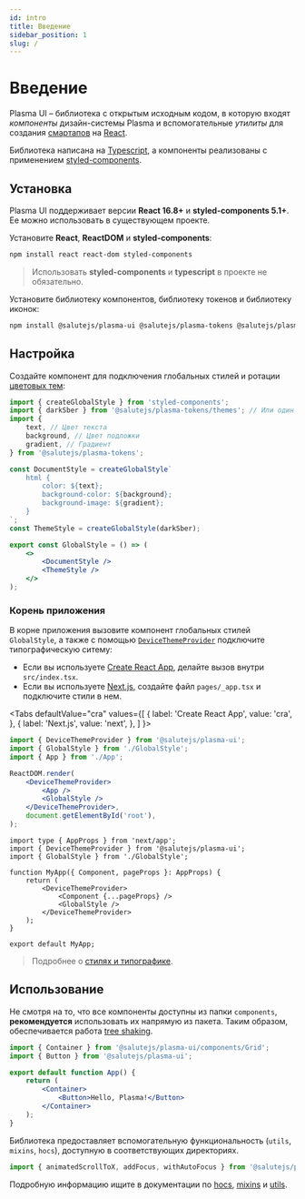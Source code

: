 ```yaml
---
id: intro
title: Введение
sidebar_position: 1
slug: /
---
```



# Введение
Plasma UI – библиотека с открытым исходным кодом,
в которую входят _компоненты_ дизайн-системы Plasma
и вспомогательные _утилиты_ для создания [смартапов](https://bit.ly/3L8S6jf) на [React](https://reactjs.org/).

Библиотека написана на [Typescript](https://www.typescriptlang.org/),
а компоненты реализованы с применением [styled-components](https://styled-components.com/).

## Установка
Plasma UI поддерживает версии **React 16.8+** и **styled-components 5.1+**.
Ее можно использовать в существующем проекте.

Установите **React**, **ReactDOM** и **styled-components**:

```bash
npm install react react-dom styled-components
```

> Использовать **styled-components** и **typescript** в проекте не обязательно.

Установите библиотеку компонентов, библиотеку токенов и библиотеку иконок:

```bash
npm install @salutejs/plasma-ui @salutejs/plasma-tokens @salutejs/plasma-icons
```

## Настройка

Создайте компонент для подключения глобальных стилей и ротации [цветовых тем](./theming):

```jsx title="GlobalStyle.tsx"
import { createGlobalStyle } from 'styled-components';
import { darkSber } from '@salutejs/plasma-tokens/themes'; // Или один из списка: darkEva, darkJoy, lightEva, lightJoy, lightSber
import {
    text, // Цвет текста
    background, // Цвет подложки
    gradient, // Градиент
} from '@salutejs/plasma-tokens';

const DocumentStyle = createGlobalStyle`
    html {
        color: ${text};
        background-color: ${background};
        background-image: ${gradient};
    }
`;
const ThemeStyle = createGlobalStyle(darkSber);

export const GlobalStyle = () => (
    <>
        <DocumentStyle />
        <ThemeStyle />
    </>
);
```

### Корень приложения
В корне приложения вызовите компонент глобальных стилей `GlobalStyle`,
а также с помощью [`DeviceThemeProvider`](./components/devicethemeprovider) подключите типографическую ситему:

+ Если вы используете [Create React App](https://create-react-app.dev), делайте вызов внутри `src/index.tsx`.
+ Если вы используете [Next.js](https://nextjs.org/), создайте файл `pages/_app.tsx` и подключите стили в нем.

<Tabs
  defaultValue="cra"
  values={[
    { label: 'Create React App', value: 'cra', },
    { label: 'Next.js', value: 'next', },
  ]
}>
<TabItem value="cra">

```jsx {2,3,7,9,10} title="index.tsx"
import { DeviceThemeProvider } from '@salutejs/plasma-ui';
import { GlobalStyle } from './GlobalStyle';
import { App } from './App';

ReactDOM.render(
    <DeviceThemeProvider>
        <App />
        <GlobalStyle />
    </DeviceThemeProvider>,
    document.getElementById('root'),
);
```
</TabItem>
<TabItem value="next">

```tsx {2,3,7,9,10} title="pages/_app.tsx"
import type { AppProps } from 'next/app';
import { DeviceThemeProvider } from '@salutejs/plasma-ui';
import { GlobalStyle } from './GlobalStyle';

function MyApp({ Component, pageProps }: AppProps) {
    return (
        <DeviceThemeProvider>
            <Component {...pageProps} />
            <GlobalStyle />
        </DeviceThemeProvider>
    );
}

export default MyApp;
```
</TabItem>
</Tabs>

> Подробнее о [стилях и типографике](./design/tokens).

## Использование
Не смотря на то, что все компоненты доступны из папки `components`,
**рекомендуется** использовать их напрямую из пакета.
Таким образом, обеспечивается работа [tree shaking](https://webpack.js.org/guides/tree-shaking/).

```jsx {1,2} title="App.tsx"
import { Container } from '@salutejs/plasma-ui/components/Grid';
import { Button } from '@salutejs/plasma-ui';

export default function App() {
    return (
        <Container>
            <Button>Hello, Plasma!</Button>
        </Container>
    );
}
```

Библиотека предоставляет вспомогательную функциональность (`utils`, `mixins`, `hocs`),
доступную в соответствующих директориях.

```jsx
import { animatedScrollToX, addFocus, withAutoFocus } from '@salutejs/plasma-ui';
```

Подробную информацию ищите в документации по
[hocs](./functions/hocs), [mixins](./functions/mixins) и [utils](./functions/utils).
